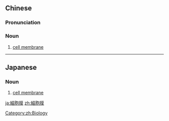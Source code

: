 {{also|细胞膜}}
==Chinese==
{{zh-forms|s=细胞膜|type=21}}
{{wikipedia|lang=zh}}

===Pronunciation===
{{zh-pron
|m=xìbāo膜
|c=sai3 baau1 mok6
|cat=n
}}

===Noun===
{{zh-noun}}

# [[cell membrane]]

[[Category:zh:Biology]]

----

==Japanese==
{{ja-kanjitab|細|胞|膜}}

===Noun===
{{ja-noun|さいぼうまく}}

# [[cell membrane]]

[[ja:細胞膜]]
[[zh:細胞膜]]